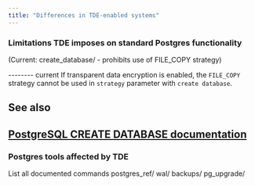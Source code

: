 ```yaml
---
title: "Differences in TDE-enabled systems"
---
```


### Limitations TDE imposes on standard Postgres functionality

(Current: create_database/ - prohibits use of FILE_COPY strategy)

-------- current
If transparent data encryption is enabled, the `FILE_COPY` strategy cannot be used in `strategy` parameter with `create database`.

## See also
[PostgreSQL CREATE DATABASE documentation](https://www.postgresql.org/docs/15/sql-createdatabase.html)
---------

### Postgres tools affected by TDE

List all documented commands
postgres_ref/ 
wal/
backups/
pg_upgrade/